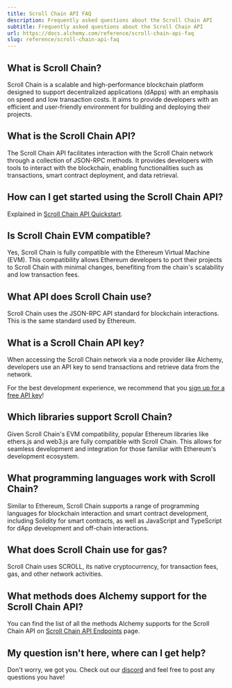 ```yaml
---
title: Scroll Chain API FAQ
description: Frequently asked questions about the Scroll Chain API
subtitle: Frequently asked questions about the Scroll Chain API
url: https://docs.alchemy.com/reference/scroll-chain-api-faq
slug: reference/scroll-chain-api-faq
---
```


## What is Scroll Chain?

Scroll Chain is a scalable and high-performance blockchain platform designed to support decentralized applications (dApps) with an emphasis on speed and low transaction costs. It aims to provide developers with an efficient and user-friendly environment for building and deploying their projects.

## What is the Scroll Chain API?

The Scroll Chain API facilitates interaction with the Scroll Chain network through a collection of JSON-RPC methods. It provides developers with tools to interact with the blockchain, enabling functionalities such as transactions, smart contract deployment, and data retrieval.

## How can I get started using the Scroll Chain API?

Explained in [Scroll Chain API Quickstart](/reference/scroll-chain-api-quickstart).

## Is Scroll Chain EVM compatible?

Yes, Scroll Chain is fully compatible with the Ethereum Virtual Machine (EVM). This compatibility allows Ethereum developers to port their projects to Scroll Chain with minimal changes, benefiting from the chain's scalability and low transaction fees.

## What API does Scroll Chain use?

Scroll Chain uses the JSON-RPC API standard for blockchain interactions. This is the same standard used by Ethereum.

## What is a Scroll Chain API key?

When accessing the Scroll Chain network via a node provider like Alchemy, developers use an API key to send transactions and retrieve data from the network.

For the best development experience, we recommend that you [sign up for a free API key](https://dashboard.alchemy.com/signup/)!

## Which libraries support Scroll Chain?

Given Scroll Chain's EVM compatibility, popular Ethereum libraries like ethers.js and web3.js are fully compatible with Scroll Chain. This allows for seamless development and integration for those familiar with Ethereum's development ecosystem.

## What programming languages work with Scroll Chain?

Similar to Ethereum, Scroll Chain supports a range of programming languages for blockchain interaction and smart contract development, including Solidity for smart contracts, as well as JavaScript and TypeScript for dApp development and off-chain interactions.

## What does Scroll Chain use for gas?

Scroll Chain uses SCROLL, its native cryptocurrency, for transaction fees, gas, and other network activities.

## What methods does Alchemy support for the Scroll Chain API?

You can find the list of all the methods Alchemy supports for the Scroll Chain API on [Scroll Chain API Endpoints](/reference/scroll-chain-api-endpoints) page.

## My question isn't here, where can I get help?

Don't worry, we got you. Check out our [discord](https://alchemy.com/discord) and feel free to post any questions you have!
